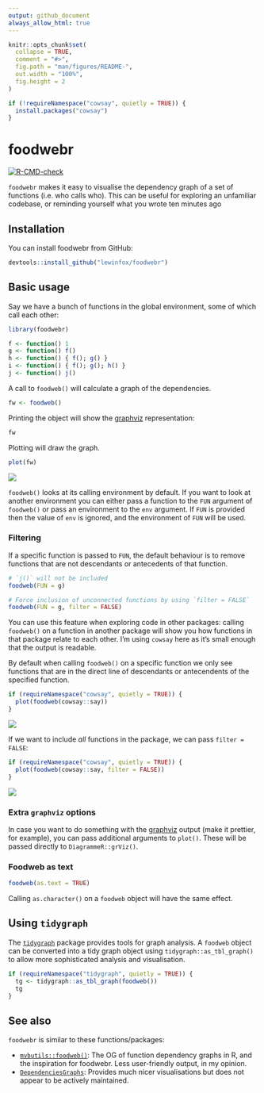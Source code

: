 ```yaml
---
output: github_document
always_allow_html: true
---
```


<!-- README.md is generated from README.Rmd. Please edit that file -->

```r
knitr::opts_chunk$set(
  collapse = TRUE,
  comment = "#>",
  fig.path = "man/figures/README-",
  out.width = "100%",
  fig.height = 2
)
```

```r
if (!requireNamespace("cowsay", quietly = TRUE)) {
  install.packages("cowsay")
}
```

# foodwebr

<!-- badges: start -->
[![R-CMD-check](https://github.com/lewinfox/foodwebr/actions/workflows/R-CMD-check.yaml/badge.svg)](https://github.com/lewinfox/foodwebr/actions/workflows/R-CMD-check.yaml)
<!-- badges: end -->

`foodwebr` makes it easy to visualise the dependency graph of a set of functions (i.e. who calls
who). This can be useful for exploring an unfamiliar codebase, or reminding yourself what you wrote
ten minutes ago

## Installation

You can install foodwebr from GitHub:

``` r
devtools::install_github("lewinfox/foodwebr")
```

## Basic usage

Say we have a bunch of functions in the global environment, some of which call each other:

```r
library(foodwebr)

f <- function() 1
g <- function() f()
h <- function() { f(); g() }
i <- function() { f(); g(); h() }
j <- function() j()
```

A call to `foodweb()` will calculate a graph of the dependencies.

```r
fw <- foodweb()
```

Printing the object will show the [graphviz](https://graphviz.org/) representation:

```r
fw
```

Plotting will draw the graph.

```r
plot(fw)
```

![](man/figures/README-foodweb-plot-1.png)

`foodweb()` looks at its calling environment by default. If you want to look at another environment
you can either pass a function to the `FUN` argument of `foodweb()` or pass an environment to the
`env` argument. If `FUN` is provided then the value of `env` is ignored, and the environment of
`FUN` will be used.

### Filtering

If a specific function is passed to `FUN`, the default behaviour is to remove functions that are not
descendants or antecedents of that function.

```r
# `j()` will not be included
foodweb(FUN = g)

# Force inclusion of unconnected functions by using `filter = FALSE`
foodweb(FUN = g, filter = FALSE)
```

You can use this feature when exploring code in other packages: calling `foodweb()` on a function in
another package will show you how functions in that package relate to each other. I'm using `cowsay`
here as it's small enough that the output is readable.

By default when calling `foodweb()` on a specific function we only see functions that are in the
direct line of descendants or antecendents of the specified function.

``` r
if (requireNamespace("cowsay", quietly = TRUE)) {
  plot(foodweb(cowsay::say))
}
```

![](man/figures/README-foodweb-plot-package.png)

If we want to include _all_ functions in the package, we can pass `filter = FALSE`:

```r
if (requireNamespace("cowsay", quietly = TRUE)) {
  plot(foodweb(cowsay::say, filter = FALSE))
}
```

![](man/figures/README-foodweb-plot-package-no-filter.png)

### Extra `graphviz` options

In case you want to do something with the [graphviz](https://graphviz.org/) output (make it
prettier, for example), you can pass additional arguments to `plot()`. These will be passed directly
to `DiagrammeR::grViz()`.

### Foodweb as text

```r
foodweb(as.text = TRUE)
```

Calling `as.character()` on a `foodweb` object will have the same effect.


## Using `tidygraph`

The [`tidygraph`](https://tidygraph.data-imaginist.com/) package provides tools for graph analysis.
A `foodweb` object can be converted into a tidy graph object using `tidygraph::as_tbl_graph()` to
allow more sophisticated analysis and visualisation.

```r
if (requireNamespace("tidygraph", quietly = TRUE)) {
  tg <- tidygraph::as_tbl_graph(foodweb())
  tg
}
```


## See also

`foodwebr` is similar to these functions/packages:

* [`mvbutils::foodweb()`](): The OG of function dependency graphs in R, and the inspiration for
  foodwebr. Less user-friendly output, in my opinion.
* [`DependenciesGraphs`](https://github.com/datastorm-open/DependenciesGraphs): Provides much nicer
  visualisations but does not appear to be actively maintained.
